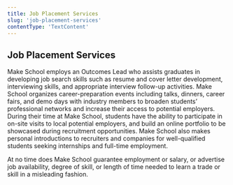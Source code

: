 ```yaml
---
title: Job Placement Services
slug: 'job-placement-services'
contentType: 'TextContent'
---
```


## Job Placement Services

Make School employs an Outcomes Lead who assists graduates in developing job search skills such as
resume and cover letter development, interviewing skills, and appropriate interview follow-up
activities. Make School organizes career-preparation events including talks, dinners, career fairs,
and demo days with industry members to broaden students’ professional networks and increase their
access to potential employers. During their time at Make School, students have the ability to
participate in on-site visits to local potential employers, and build an online portfolio to be
showcased during recruitment opportunities. Make School also makes personal introductions to
recruiters and companies for well-qualified students seeking internships and full-time employment.

At no time does Make School guarantee employment or salary, or advertise job availability, degree of
skill, or length of time needed to learn a trade or skill in a misleading fashion.

